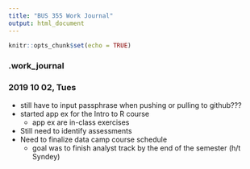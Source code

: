 ```yaml
---
title: "BUS 355 Work Journal"
output: html_document
---
```


```r
knitr::opts_chunk$set(echo = TRUE)
```

### .work_journal

### 2019 10 02, Tues

- still have to input passphrase when pushing or pulling to github???
- started app ex for the Intro to R course
  - app ex are in-class exercises
- Still need to identify assessments
- Need to finalize data camp course schedule
  - goal was to finish analyst track by the end of the semester (h/t Syndey)
  
